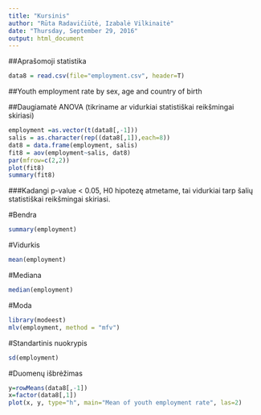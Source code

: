 ```yaml
---
title: "Kursinis"
author: "Rūta Radavičiūtė, Izabalė Vilkinaitė"
date: "Thursday, September 29, 2016"
output: html_document
---
```


##Aprašomoji statistika 

```r
data8 = read.csv(file="employment.csv", header=T)
```

##Youth employment rate by sex, age and country of birth

##Daugiamatė ANOVA (tikriname ar vidurkiai statistiškai reikšmingai skiriasi)
```r
employment =as.vector(t(data8[,-1]))
salis = as.character(rep((data8[,1]),each=8))
dat8 = data.frame(employment, salis)
fit8 = aov(employment~salis, dat8)
par(mfrow=c(2,2))
plot(fit8)
summary(fit8)
```

###Kadangi p-value < 0.05, H0 hipotezę atmetame, tai vidurkiai tarp šalių statistiškai reikšmingai skiriasi. 

#Bendra
```r
summary(employment)
```
#Vidurkis
```r
mean(employment)
```
#Mediana
```r
median(employment)
```
#Moda
```r
library(modeest)
mlv(employment, method = "mfv")
```
#Standartinis nuokrypis
```r
sd(employment)
```
#Duomenų išbrėžimas
```r
y=rowMeans(data8[,-1])
x=factor(data8[,1])
plot(x, y, type="h", main="Mean of youth employment rate", las=2)
```
